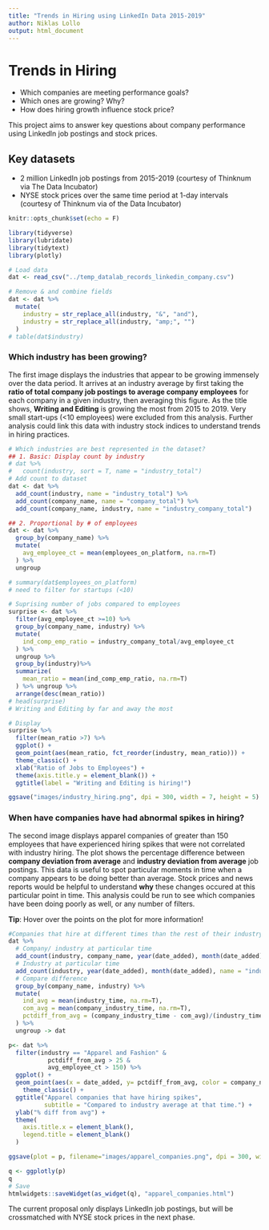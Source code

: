 ```yaml
---
title: "Trends in Hiring using LinkedIn Data 2015-2019"
author: Niklas Lollo
output: html_document
---
```

# Trends in Hiring

+ Which companies are meeting performance goals? 
+ Which ones are growing? Why? 
+ How does hiring growth influence stock price?

This project aims to answer key questions about company performance using LinkedIn job postings and stock prices.

## Key datasets

  + 2 million LinkedIn job postings from 2015-2019 (courtesy of Thinknum via The Data Incubator)
  + NYSE stock prices over the same time period at 1-day intervals (courtesy of Thinknum via of the Data Incubator)

```r
knitr::opts_chunk$set(echo = F)

library(tidyverse)
library(lubridate)
library(tidytext)
library(plotly)

# Load data
dat <- read_csv("../temp_datalab_records_linkedin_company.csv")
```

```r
# Remove & and combine fields
dat <- dat %>%
  mutate(
    industry = str_replace_all(industry, "&", "and"),
    industry = str_replace_all(industry, "amp;", "")
  )
# table(dat$industry)
```

### Which industry has been growing?

The first image displays the industries that appear to be growing immensely over the data period. It arrives at an industry average by first taking the **ratio of total company job postings to average company employees** for each company in a given industry, then averaging this figure. As the title shows, **Writing and Editing** is growing the most from 2015 to 2019. Very small start-ups (<10 employees) were excluded from this analysis. Further analysis could link this data with industry stock indices to understand trends in hiring practices.

```r
# Which industries are best represented in the dataset?
## 1. Basic: Display count by industry
# dat %>% 
#   count(industry, sort = T, name = "industry_total")
# Add count to dataset
dat <- dat %>%
  add_count(industry, name = "industry_total") %>%
  add_count(company_name, name = "company_total") %>%
  add_count(company_name, industry, name = "industry_company_total")

## 2. Proportional by # of employees
dat <- dat %>%
  group_by(company_name) %>%
  mutate(
    avg_employee_ct = mean(employees_on_platform, na.rm=T)
  ) %>%
  ungroup

# summary(dat$employees_on_platform)
# need to filter for startups (<10)

# Suprising number of jobs compared to employees
surprise <- dat %>%
  filter(avg_employee_ct >=10) %>%
  group_by(company_name, industry) %>%
  mutate(
    ind_comp_emp_ratio = industry_company_total/avg_employee_ct
  ) %>%
  ungroup %>%
  group_by(industry)%>%
  summarize(
    mean_ratio = mean(ind_comp_emp_ratio, na.rm=T)
  ) %>% ungroup %>%
  arrange(desc(mean_ratio)) 
# head(surprise)
# Writing and Editing by far and away the most

# Display
surprise %>%
  filter(mean_ratio >7) %>%
  ggplot() +
  geom_point(aes(mean_ratio, fct_reorder(industry, mean_ratio))) +
  theme_classic() +
  xlab("Ratio of Jobs to Employees") + 
  theme(axis.title.y = element_blank()) +
  ggtitle(label = "Writing and Editing is hiring!")

ggsave("images/industry_hiring.png", dpi = 300, width = 7, height = 5)
```

### When have companies have had abnormal spikes in hiring?

The second image displays apparel companies of greater than 150 employees that have experienced hiring spikes that were not correlated with industry hiring. The plot shows the percentage difference between **company deviation from average** and **industry deviation from average** job postings. This data is useful to spot particular moments in time when a company appears to be doing better than average. Stock prices and news reports would be helpful to understand **why** these changes occured at this particular point in time. This analysis could be run to see which companies have been doing poorly as well, or any number of filters. 

**Tip**: Hover over the points on the plot for more information!

```r
#Companies that hire at different times than the rest of their industry
dat %>%
  # Company/ industry at particular time
  add_count(industry, company_name, year(date_added), month(date_added), name= "company_industry_time") %>%
  # Industry at particular time
  add_count(industry, year(date_added), month(date_added), name = "industry_time") %>%
  # Compare difference
  group_by(company_name, industry) %>%
  mutate(
    ind_avg = mean(industry_time, na.rm=T),
    com_avg = mean(company_industry_time, na.rm=T),
    pctdiff_from_avg = (company_industry_time - com_avg)/(industry_time - ind_avg) *100
  ) %>%
  ungroup -> dat

p<- dat %>%  
  filter(industry == "Apparel and Fashion" & 
           pctdiff_from_avg > 25 &
           avg_employee_ct > 150) %>%
  ggplot() +
  geom_point(aes(x = date_added, y= pctdiff_from_avg, color = company_name)) +
    theme_classic() +
  ggtitle("Apparel companies that have hiring spikes",
          subtitle = "Compared to industry average at that time.") +
  ylab("% diff from avg") +
  theme(
    axis.title.x = element_blank(),
    legend.title = element_blank()
  )

ggsave(plot = p, filename="images/apparel_companies.png", dpi = 300, width = 7, height = 5)

q <- ggplotly(p)
q
# Save
htmlwidgets::saveWidget(as_widget(q), "apparel_companies.html")
```

The current proposal only displays LinkedIn job postings, but will be crossmatched with NYSE stock prices in the next phase.
